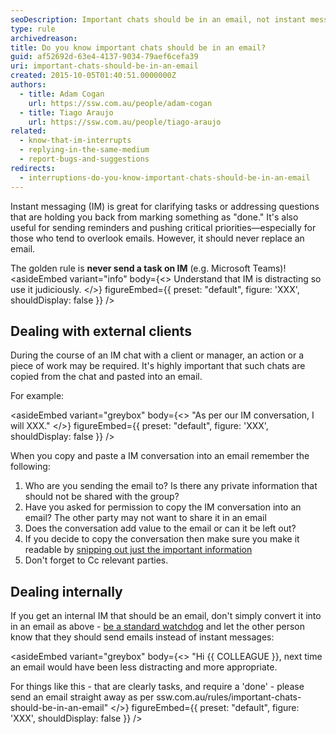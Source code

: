 ```yaml
---
seoDescription: Important chats should be in an email, not instant messages.
type: rule
archivedreason:
title: Do you know important chats should be in an email?
guid: af52692d-63e4-4137-9034-79aef6cefa39
uri: important-chats-should-be-in-an-email
created: 2015-10-05T01:40:51.0000000Z
authors:
  - title: Adam Cogan
    url: https://ssw.com.au/people/adam-cogan
  - title: Tiago Araujo
    url: https://ssw.com.au/people/tiago-araujo
related:
  - know-that-im-interrupts
  - replying-in-the-same-medium
  - report-bugs-and-suggestions
redirects:
  - interruptions-do-you-know-important-chats-should-be-in-an-email
---
```



Instant messaging (IM) is great for clarifying tasks or addressing questions that are holding you back from marking something as "done." It's also useful for sending reminders and pushing critical priorities—especially for those who tend to overlook emails. However, it should never replace an email.

The golden rule is **never send a task on IM** (e.g. Microsoft Teams)!
<asideEmbed
  variant="info"
  body={<>
    Understand that IM is distracting so use it judiciously.
  </>}
  figureEmbed={{
    preset: "default",
    figure: 'XXX',
    shouldDisplay: false
  }}
/>

## Dealing with external clients

During the course of an IM chat with a client or manager, an action or a piece of work may be required. It's highly important that such chats are copied from the chat and pasted into an email.

For example:

<asideEmbed
  variant="greybox"
  body={<>
    "As per our IM conversation, I will XXX."
  </>}
  figureEmbed={{
    preset: "default",
    figure: 'XXX',
    shouldDisplay: false
  }}
/>

When you copy and paste a IM conversation into an email remember the following:

1. Who are you sending the email to? Is there any private information that should not be shared with the group?
2. Have you asked for permission to copy the IM conversation into an email? The other party may not want to share it in an email
3. Does the conversation add value to the email or can it be left out?
4. If you decide to copy the conversation then make sure you make it readable by [snipping out just the important information](/snipping-im-chats)
5. Don't forget to Cc relevant parties.

## Dealing internally

If you get an internal IM that should be an email, don't simply convert it into in an email as above - [be a standard watchdog](/standards-watchdog) and let the other person know that they should send emails instead of instant messages:

<asideEmbed
  variant="greybox"
  body={<>
    "Hi {{ COLLEAGUE }}, next time an email would have been less distracting and more appropriate.

For things like this - that are clearly tasks, and require a 'done' - please send an email straight away as per ssw.com.au/rules/important-chats-should-be-in-an-email"
  </>}
  figureEmbed={{
    preset: "default",
    figure: 'XXX',
    shouldDisplay: false
  }}
/>